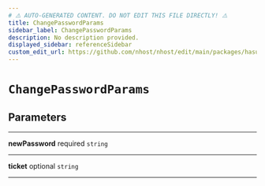 ```yaml
---
# ⚠️ AUTO-GENERATED CONTENT. DO NOT EDIT THIS FILE DIRECTLY! ⚠️
title: ChangePasswordParams
sidebar_label: ChangePasswordParams
description: No description provided.
displayed_sidebar: referenceSidebar
custom_edit_url: https://github.com/nhost/nhost/edit/main/packages/hasura-auth-js/src/utils/types.ts#L87
---
```


# `ChangePasswordParams`

## Parameters

---

**<span className="parameter-name">newPassword</span>** <span className="optional-status">required</span> `string`

---

**<span className="parameter-name">ticket</span>** <span className="optional-status">optional</span> `string`

---
